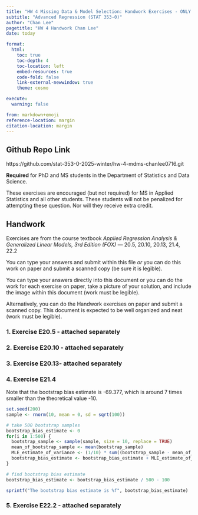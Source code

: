 ```yaml
---
title: "HW 4 Missing Data & Model Selection: Handwork Exercises - ONLY 12.4"
subtitle: "Advanced Regression (STAT 353-0)"
author: "Chan Lee"
pagetitle: "HW 4 Handwork Chan Lee"
date: today

format:
  html:
    toc: true
    toc-depth: 4
    toc-location: left
    embed-resources: true
    code-fold: false
    link-external-newwindow: true
    theme: cosmo

execute:
  warning: false

from: markdown+emoji
reference-location: margin
citation-location: margin
---
```


::: {.callout-tip icon=false}

## Github Repo Link

https://github.com/stat-353-0-2025-winter/hw-4-mdms-chanlee0716.git

:::

::: {.callout-important}

**Required** for PhD and MS students in the Department of Statistics and Data Science. 

These exercises are encouraged (but not required) for MS in Applied Statistics and all other students. These students will not be penalized for attempting these question. Nor will they receive extra credit. 

:::

## Handwork

Exercises are from the course textbook *Applied Regression Analysis & Generalized Linear Models, 3rd Edition (FOX)* ---  20.5, 20.10, 20.13, 21.4, 22.2

You can type your answers and submit within this file *or* you can do this work on paper and submit a scanned copy (be sure it is legible).

You can type your answers directly into this document or you can do the work for each exercise on paper, take a picture of your solution, and include the image within this document (work must be legible). 

Alternatively, you can do the Handwork exercises on paper and submit a scanned copy. This document is expected to be well organized and neat (work must be legible).

### 1. Exercise E20.5 - attached separately

### 2. Exercise E20.10 - attached separately

### 3. Exercise E20.13- attached separately

### 4. Exercise E21.4

Note that the bootstrap bias estimate is -69.377, which is around 7 times smaller than 
the theoretical value -10.

```r
set.seed(200)
sample <- rnorm(10, mean = 0, sd = sqrt(100))

# take 500 bootstrap samples
bootstrap_bias_estimate <- 0
for(i in 1:500) {
  bootstrap_sample <- sample(sample, size = 10, replace = TRUE)
  mean_of_bootstrap_sample <- mean(bootstrap_sample)
  MLE_estimate_of_variance <- (1/10) * sum((bootstrap_sample - mean_of_bootstrap_sample)^2)
  bootstrap_bias_estimate <- bootstrap_bias_estimate + MLE_estimate_of_variance
}

# find bootstrap bias estimate
bootstrap_bias_estimate <- bootstrap_bias_estimate / 500 - 100

sprintf("The bootstrap bias estimate is %f", bootstrap_bias_estimate)
```

### 5. Exercise E22.2 - attached separately
